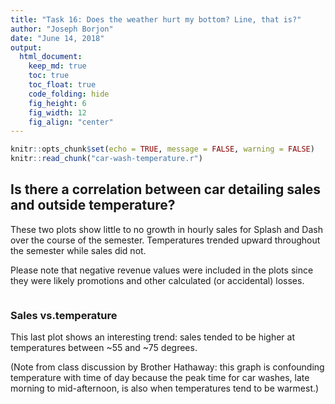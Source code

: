 ```yaml
---
title: "Task 16: Does the weather hurt my bottom? Line, that is?"
author: "Joseph Borjon"
date: "June 14, 2018"
output:
  html_document:
    keep_md: true
    toc: true
    toc_float: true
    code_folding: hide
    fig_height: 6
    fig_width: 12
    fig_align: "center"
---
```


```r
knitr::opts_chunk$set(echo = TRUE, message = FALSE, warning = FALSE)
knitr::read_chunk("car-wash-temperature.r")
```

## Is there a correlation between car detailing sales and outside temperature?

These two plots show little to no growth in hourly sales for Splash and Dash over the course of the semester. Temperatures trended upward throughout the semester while sales did not.

Please note that negative revenue values were included in the plots since they were likely promotions and other calculated (or accidental) losses.

```r
```

### Sales vs.temperature

This last plot shows an interesting trend: sales tended to be higher at temperatures between ~55 and ~75 degrees.

(Note from class discussion by Brother Hathaway: this graph is confounding temperature with time of day because the peak time for car washes, late morning to mid-afternoon, is also when temperatures tend to be warmest.)

```r
```
